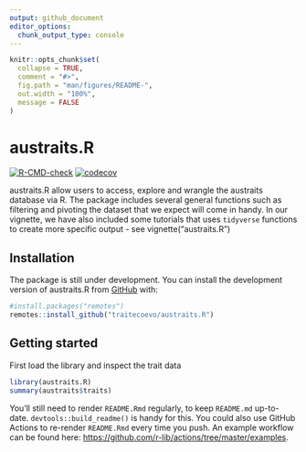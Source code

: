 ```yaml
---
output: github_document
editor_options: 
  chunk_output_type: console
---
```


<!-- README.md is generated from README.Rmd. Please edit that file -->

```r
knitr::opts_chunk$set(
  collapse = TRUE,
  comment = "#>",
  fig.path = "man/figures/README-",
  out.width = "100%",
  message = FALSE
)
```

# austraits.R

<!-- badges: start -->
[![R-CMD-check](https://github.com/traitecoevo/austraits.R/workflows/R-CMD-check/badge.svg)](https://github.com/traitecoevo/austraits.R/actions)
[![codecov](https://codecov.io/gh/traitecoevo/austraits.R/branch/develop/graph/badge.svg?token=JT1M0AMZ44)](https://codecov.io/gh/traitecoevo/austraits.R)
<!-- badges: end -->

austraits.R allow users to access, explore and wrangle the austraits database via R. The package includes several general functions such as filtering and pivoting the dataset that we expect will come in handy. In our vignette, we have also included some tutorials that uses `tidyverse` functions to create more specific output - see vignette("austraits.R")

## Installation

The package is still under development. You can install the development version of austraits.R from [GitHub](https://github.com/) with:

```r
#install.packages("remotes")
remotes::install_github("traitecoevo/austraits.R")
```

## Getting started

First load the library and inspect the trait data
```r
library(austraits.R)
summary(austraits$traits)
```


You'll still need to render `README.Rmd` regularly, to keep `README.md` up-to-date. `devtools::build_readme()` is handy for this. You could also use GitHub Actions to re-render `README.Rmd` every time you push. An example workflow can be found here: <https://github.com/r-lib/actions/tree/master/examples>.


